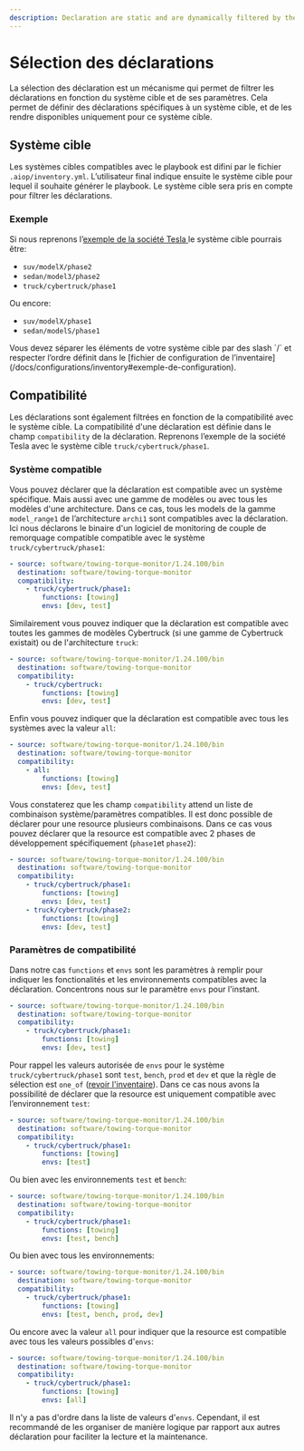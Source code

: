 ```yaml
---
description: Declaration are static and are dynamically filtered by the user's system target in runtime.
---
```


# Sélection des déclarations

La sélection des déclaration est un mécanisme qui permet de filtrer les déclarations en fonction du système cible et de ses paramètres. Cela permet de définir des déclarations spécifiques à un système cible, et de les rendre disponibles uniquement pour ce système cible.

## Système cible

Les systèmes cibles compatibles avec le playbook est difini par le fichier `.aiop/inventory.yml`. L’utilisateur final indique ensuite le système cible pour lequel il souhaite générer le playbook. Le système cible sera pris en compte pour filtrer les déclarations.

### Exemple

Si nous reprenons l’[exemple de la société Tesla ](/docs/configurations/inventory#exemple) le système cible pourrais être:
- `suv/modelX/phase2`
- `sedan/model3/phase2`
- `truck/cybertruck/phase1`

Ou encore:
- `suv/modelX/phase1`
- `sedan/modelS/phase1`

<Callout type="warning" emoji="⚠️">
 Vous devez séparer les éléments de votre système cible par des slash `/` et respecter l’ordre définit dans le [fichier de configuration de l’inventaire](/docs/configurations/inventory#exemple-de-configuration).
</Callout>

## Compatibilité

Les déclarations sont également filtrées en fonction de la compatibilité avec le système cible. La compatibilité d'une déclaration est définie dans le champ `compatibility` de la déclaration.
Reprenons l’exemple de la société Tesla avec le système cible `truck/cybertruck/phase1`.

### Système compatible

Vous pouvez déclarer que la déclaration est compatible avec un système spécifique. Mais aussi avec une gamme de modèles ou avec tous les modèles d'une architecture. Dans ce cas, tous les models de la gamme `model_range1` de l’architecture `archi1` sont compatibles avec la déclaration. Ici nous déclarons le binaire d'un logiciel de monitoring de couple de remorquage compatible compatible avec le système `truck/cybertruck/phase1`:

```yaml {4}
- source: software/towing-torque-monitor/1.24.100/bin
  destination: software/towing-torque-monitor
  compatibility:
    - truck/cybertruck/phase1:
        functions: [towing]
        envs: [dev, test]
```

Similairement vous pouvez indiquer que la déclaration est compatible avec toutes les gammes de modèles Cybertruck (si une gamme de Cybertruck existait) ou de l'architecture `truck`:

```yaml {4}
- source: software/towing-torque-monitor/1.24.100/bin
  destination: software/towing-torque-monitor
  compatibility:
    - truck/cybertruck:
        functions: [towing]
        envs: [dev, test]
```

Enfin vous pouvez indiquer que la déclaration est compatible avec tous les systèmes avec la valeur `all`:

```yaml {4}
- source: software/towing-torque-monitor/1.24.100/bin
  destination: software/towing-torque-monitor
  compatibility:
    - all:
        functions: [towing]
        envs: [dev, test]
```

Vous constaterez que les champ `compatibility` attend un liste de combinaison système/paramètres compatibles. Il est donc possible de déclarer pour une resource plusieurs combinaisons. Dans ce cas vous pouvez déclarer que la resource est compatible avec 2 phases de développement spécifiquement (`phase1`et `phase2`):

```yaml {4-12}
- source: software/towing-torque-monitor/1.24.100/bin
  destination: software/towing-torque-monitor
  compatibility:
    - truck/cybertruck/phase1:
        functions: [towing]
        envs: [dev, test]
    - truck/cybertruck/phase2:
        functions: [towing]
        envs: [dev, test]
```

### Paramètres de compatibilité

Dans notre cas `functions` et `envs` sont les paramètres à remplir pour indiquer les fonctionalités et les environnements compatibles avec la déclaration. Concentrons nous sur le paramètre `envs` pour l'instant.

```yaml {6}
- source: software/towing-torque-monitor/1.24.100/bin
  destination: software/towing-torque-monitor
  compatibility:
    - truck/cybertruck/phase1:
        functions: [towing]
        envs: [dev, test]
```

Pour rappel les valeurs autorisée de `envs` pour le système `truck/cybertruck/phase1` sont `test`, `bench`, `prod` et `dev` et que la règle de sélection est `one_of` ([revoir l'inventaire](/docs/configurations/inventory#modèle-de-configuration)). Dans ce cas nous avons la possibilité de déclarer que la resource est uniquement compatible avec l’environnement `test`:

```yaml {6}
- source: software/towing-torque-monitor/1.24.100/bin
  destination: software/towing-torque-monitor
  compatibility:
    - truck/cybertruck/phase1:
        functions: [towing]
        envs: [test]
```

Ou bien avec les environnements `test` et `bench`:

```yaml {6}
- source: software/towing-torque-monitor/1.24.100/bin
  destination: software/towing-torque-monitor
  compatibility:
    - truck/cybertruck/phase1:
        functions: [towing]
        envs: [test, bench]
```

Ou bien avec tous les environnements:

```yaml {6}
- source: software/towing-torque-monitor/1.24.100/bin
  destination: software/towing-torque-monitor
  compatibility:
    - truck/cybertruck/phase1:
        functions: [towing]
        envs: [test, bench, prod, dev]
```

Ou encore avec la valeur `all` pour indiquer que la resource est compatible avec tous les valeurs possibles d'`envs`:

```yaml {6}
- source: software/towing-torque-monitor/1.24.100/bin
  destination: software/towing-torque-monitor
  compatibility:
    - truck/cybertruck/phase1:
        functions: [towing]
        envs: [all]
```

Il n'y a pas d'ordre dans la liste de valeurs d'`envs`. Cependant, il est recommandé de les organiser de manière logique par rapport aux autres déclaration pour faciliter la lecture et la maintenance.